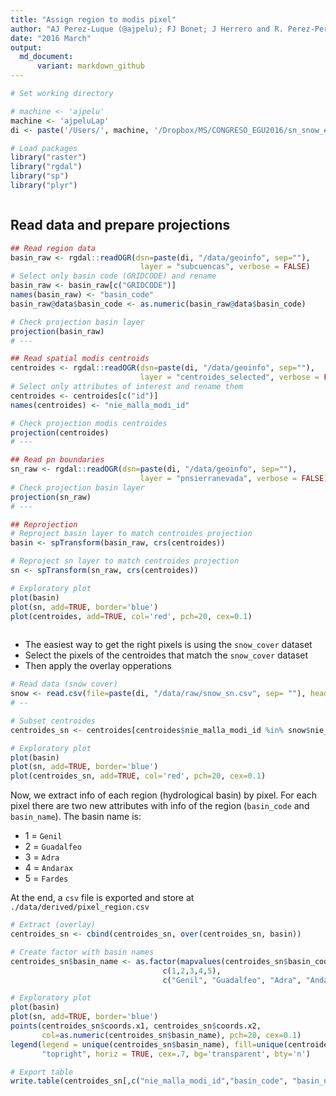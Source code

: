 ```yaml
---
title: "Assign region to modis pixel"
author: "AJ Perez-Luque (@ajpelu); FJ Bonet; J Herrero and R. Perez-Perez"
date: "2016 March"
output:
  md_document:
      variant: markdown_github
---
```


```r
# Set working directory 

# machine <- 'ajpelu'
machine <- 'ajpeluLap'
di <- paste('/Users/', machine, '/Dropbox/MS/CONGRESO_EGU2016/sn_snow_egu_2016', sep='')

```

```r
# Load packages 
library("raster")
library("rgdal")
library("sp")
library("plyr")
```

```r
```

## Read data and prepare projections 

```r
## Read region data 
basin_raw <- rgdal::readOGR(dsn=paste(di, "/data/geoinfo", sep=""),
                             layer = "subcuencas", verbose = FALSE)
# Select only basin code (GRIDCODE) and rename
basin_raw <- basin_raw[c("GRIDCODE")]
names(basin_raw) <- "basin_code"
basin_raw@data$basin_code <- as.numeric(basin_raw@data$basin_code)

# Check projection basin layer 
projection(basin_raw)
# --- 

## Read spatial modis centroids 
centroides <- rgdal::readOGR(dsn=paste(di, "/data/geoinfo", sep=""),
                             layer = "centroides_selected", verbose = FALSE)
# Select only attributes of interest and rename them
centroides <- centroides[c("id")]
names(centroides) <- "nie_malla_modi_id"

# Check projection modis centroides
projection(centroides)
# --- 

## Read pn boundaries 
sn_raw <- rgdal::readOGR(dsn=paste(di, "/data/geoinfo", sep=""),
                             layer = "pnsierranevada", verbose = FALSE)
# Check projection basin layer 
projection(sn_raw)
# --- 

## Reprojection 
# Reproject basin layer to match centroides projection
basin <- spTransform(basin_raw, crs(centroides))

# Reproject sn layer to match centroides projection
sn <- spTransform(sn_raw, crs(centroides))

# Exploratory plot 
plot(basin)
plot(sn, add=TRUE, border='blue')
plot(centroides, add=TRUE, col='red', pch=20, cex=0.1)
 
```




* The easiest way to get the right pixels is using the `snow_cover` dataset
* Select the pixels of the centroides that match the `snow_cover` dataset 
* Then apply the overlay opperations 



```r
# Read data (snow cover)
snow <- read.csv(file=paste(di, "/data/raw/snow_sn.csv", sep= ""), header = TRUE) 
# --

# Subset centroides
centroides_sn <- centroides[centroides$nie_malla_modi_id %in% snow$nie_malla_modi_id,]

# Exploratory plot 
plot(basin)
plot(sn, add=TRUE, border='blue')
plot(centroides_sn, add=TRUE, col='red', pch=20, cex=0.1)
```

Now, we extract info of each region (hydrological basin) by pixel. For each pixel there are two new attributes with info of the region (`basin_code` and `basin_name`). The basin name is: 

* 1 = `Genil`
* 2 = `Guadalfeo`
* 3 = `Adra`
* 4 = `Andarax`
* 5 = `Fardes`


At the end, a `csv` file is exported and store at `./data/derived/pixel_region.csv`  

```r
# Extract (overlay)
centroides_sn <- cbind(centroides_sn, over(centroides_sn, basin))

# Create factor with basin names
centroides_sn$basin_name <- as.factor(mapvalues(centroides_sn$basin_code, 
                                  c(1,2,3,4,5), 
                                  c("Genil", "Guadalfeo", "Adra", "Andarax", "Fardes")))

# Exploratory plot
plot(basin)
plot(sn, add=TRUE, border='blue')
points(centroides_sn$coords.x1, centroides_sn$coords.x2, 
       col=as.numeric(centroides_sn$basin_name), pch=20, cex=0.1)
legend(legend = unique(centroides_sn$basin_name), fill=unique(centroides_sn$basin_name), 
       "topright", horiz = TRUE, cex=.7, bg='transparent', bty='n')

# Export table 
write.table(centroides_sn[,c("nie_malla_modi_id","basin_code", "basin_name")], file=paste(di, "/data/derived/pixel_region.csv", sep=""), row.names=FALSE, sep=',')
```
